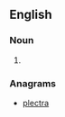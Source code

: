 ==English==

===Noun===
{{en-noun}}

# {{alternative spelling of|crapplet}}

===Anagrams===
* [[plectra#English|plectra]]